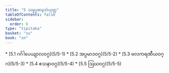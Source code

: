 ```yaml
---
title: "5 သမ္မပ္ပဓာနသံယုတ္တ"
tableOfContents: false
sidebar:
  order: 6
type: "tipitaka"
basket: "su"
book: "sn"
---
```



<DynamicBreadcrumb />



<TableOfContents book="sn" section="5">
* [5.1 ဂင်္ဂါပေယျာလဝဂ္ဂ](5/5-1)
* [5.2 အပ္ပမာဒဝဂ္ဂ](5/5-2)
* [5.3 ဗလကရဏီယဝဂ္ဂ](5/5-3)
* [5.4 ဧသနာဝဂ္ဂ](5/5-4)
* [5.5 ဩဃဝဂ္ဂ](5/5-5)
</TableOfContents>
